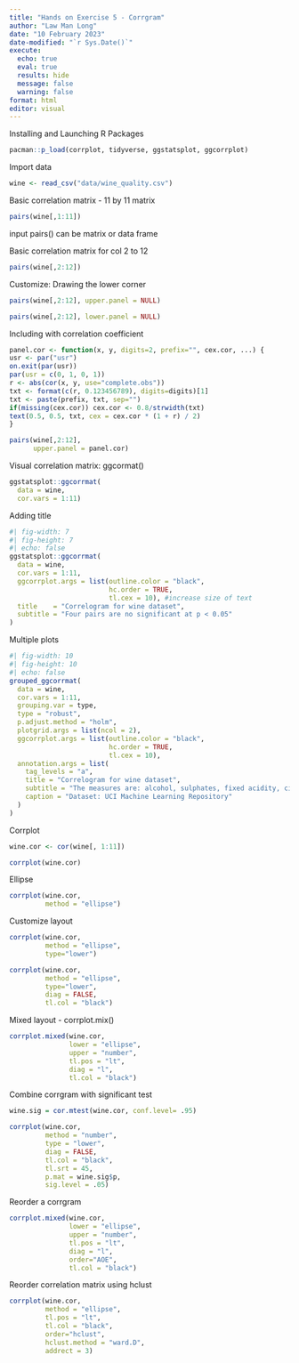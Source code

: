 ```yaml
---
title: "Hands on Exercise 5 - Corrgram"
author: "Law Man Long"
date: "10 February 2023"
date-modified: "`r Sys.Date()`"
execute: 
  echo: true
  eval: true
  results: hide
  message: false
  warning: false
format: html
editor: visual
---
```


Installing and Launching R Packages

```r
pacman::p_load(corrplot, tidyverse, ggstatsplot, ggcorrplot)
```

Import data

```r
wine <- read_csv("data/wine_quality.csv")
```

Basic correlation matrix - 11 by 11 matrix

```r
pairs(wine[,1:11])
```

input pairs() can be matrix or data frame

Basic correlation matrix for col 2 to 12

```r
pairs(wine[,2:12])
```

Customize: Drawing the lower corner

```r
pairs(wine[,2:12], upper.panel = NULL)
```

```r
pairs(wine[,2:12], lower.panel = NULL)
```

Including with correlation coefficient
```r
panel.cor <- function(x, y, digits=2, prefix="", cex.cor, ...) {
usr <- par("usr")
on.exit(par(usr))
par(usr = c(0, 1, 0, 1))
r <- abs(cor(x, y, use="complete.obs"))
txt <- format(c(r, 0.123456789), digits=digits)[1]
txt <- paste(prefix, txt, sep="")
if(missing(cex.cor)) cex.cor <- 0.8/strwidth(txt)
text(0.5, 0.5, txt, cex = cex.cor * (1 + r) / 2)
}

pairs(wine[,2:12], 
      upper.panel = panel.cor)
```

Visual correlation matrix: ggcormat()

```r
ggstatsplot::ggcorrmat(
  data = wine, 
  cor.vars = 1:11)
```
Adding title
```r
#| fig-width: 7
#| fig-height: 7
#| echo: false
ggstatsplot::ggcorrmat(
  data = wine, 
  cor.vars = 1:11,
  ggcorrplot.args = list(outline.color = "black", 
                         hc.order = TRUE,
                         tl.cex = 10), #increase size of text
  title    = "Correlogram for wine dataset",
  subtitle = "Four pairs are no significant at p < 0.05"
)
```

Multiple plots
```r
#| fig-width: 10
#| fig-height: 10
#| echo: false
grouped_ggcorrmat(
  data = wine,
  cor.vars = 1:11,
  grouping.var = type,
  type = "robust",
  p.adjust.method = "holm",
  plotgrid.args = list(ncol = 2),
  ggcorrplot.args = list(outline.color = "black", 
                         hc.order = TRUE,
                         tl.cex = 10),
  annotation.args = list(
    tag_levels = "a",
    title = "Correlogram for wine dataset",
    subtitle = "The measures are: alcohol, sulphates, fixed acidity, citric acid, chlorides, residual sugar, density, free sulfur dioxide and volatile acidity",
    caption = "Dataset: UCI Machine Learning Repository"
  )
)
```

Corrplot

```r
wine.cor <- cor(wine[, 1:11])
```

```r
corrplot(wine.cor)
```

Ellipse

```r
corrplot(wine.cor, 
         method = "ellipse") 
```

Customize layout
```r
corrplot(wine.cor, 
         method = "ellipse", 
         type="lower")
```

```r
corrplot(wine.cor, 
         method = "ellipse", 
         type="lower",
         diag = FALSE,
         tl.col = "black")
```

Mixed layout - corrplot.mix()
```r
corrplot.mixed(wine.cor, 
               lower = "ellipse", 
               upper = "number",
               tl.pos = "lt",
               diag = "l",
               tl.col = "black")
```

Combine corrgram with significant test
```r
wine.sig = cor.mtest(wine.cor, conf.level= .95)

corrplot(wine.cor,
         method = "number",
         type = "lower",
         diag = FALSE,
         tl.col = "black",
         tl.srt = 45,
         p.mat = wine.sig$p,
         sig.level = .05)
```

Reorder a corrgram
```r
corrplot.mixed(wine.cor, 
               lower = "ellipse", 
               upper = "number",
               tl.pos = "lt",
               diag = "l",
               order="AOE",
               tl.col = "black")
```

Reorder correlation matrix using hclust
```r
corrplot(wine.cor, 
         method = "ellipse", 
         tl.pos = "lt",
         tl.col = "black",
         order="hclust",
         hclust.method = "ward.D",
         addrect = 3)
```
